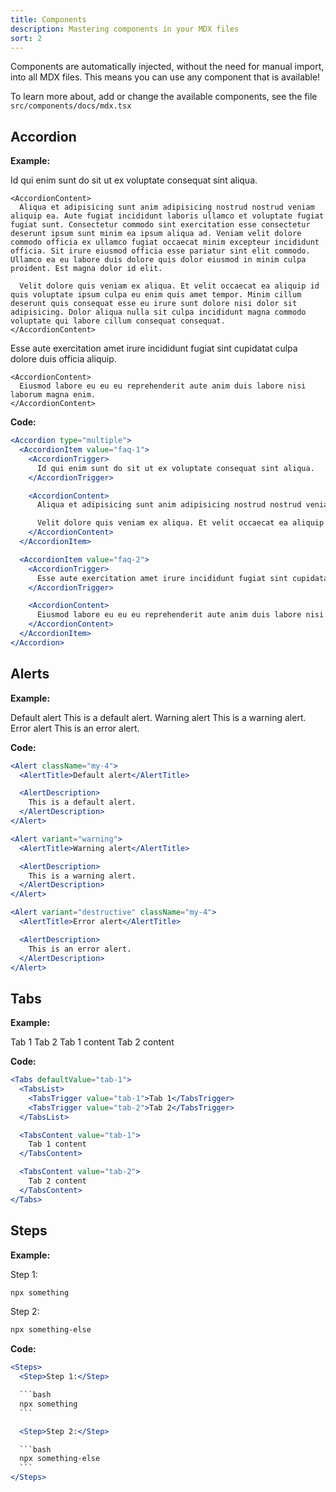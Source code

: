 ```yaml
---
title: Components
description: Mastering components in your MDX files
sort: 2
---
```


Components are automatically injected, without the need for manual import, into all MDX files.
This means you can use any component that is available!

To learn more about, add or change the available components, see the file `src/components/docs/mdx.tsx`

## Accordion

**Example:**

<Accordion type="multiple">
  <AccordionItem value="faq-1">
    <AccordionTrigger>
      Id qui enim sunt do sit ut ex voluptate consequat sint aliqua.
    </AccordionTrigger>

    <AccordionContent>
      Aliqua et adipisicing sunt anim adipisicing nostrud nostrud veniam aliquip ea. Aute fugiat incididunt laboris ullamco et voluptate fugiat fugiat sunt. Consectetur commodo sint exercitation esse consectetur deserunt ipsum sunt minim ea ipsum aliqua ad. Veniam velit dolore commodo officia ex ullamco fugiat occaecat minim excepteur incididunt officia. Sit irure eiusmod officia esse pariatur sint elit commodo. Ullamco ea eu labore duis dolore quis dolor eiusmod in minim culpa proident. Est magna dolor id elit.

      Velit dolore quis veniam ex aliqua. Et velit occaecat ea aliquip id quis voluptate ipsum culpa eu enim quis amet tempor. Minim cillum deserunt quis consequat esse eu irure sunt dolore nisi dolor sit adipisicing. Dolor aliqua nulla sit culpa incididunt magna commodo voluptate qui labore cillum consequat consequat.
    </AccordionContent>
  </AccordionItem>

  <AccordionItem value="faq-2">
    <AccordionTrigger>
      Esse aute exercitation amet irure incididunt fugiat sint cupidatat culpa dolore duis officia aliquip.
    </AccordionTrigger>

    <AccordionContent>
      Eiusmod labore eu eu eu reprehenderit aute anim duis labore nisi laborum magna enim.
    </AccordionContent>
  </AccordionItem>
</Accordion>

**Code:**

```jsx
<Accordion type="multiple">
  <AccordionItem value="faq-1">
    <AccordionTrigger>
      Id qui enim sunt do sit ut ex voluptate consequat sint aliqua.
    </AccordionTrigger>

    <AccordionContent>
      Aliqua et adipisicing sunt anim adipisicing nostrud nostrud veniam aliquip ea. Aute fugiat incididunt laboris ullamco et voluptate fugiat fugiat sunt. Consectetur commodo sint exercitation esse consectetur deserunt ipsum sunt minim ea ipsum aliqua ad. Veniam velit dolore commodo officia ex ullamco fugiat occaecat minim excepteur incididunt officia. Sit irure eiusmod officia esse pariatur sint elit commodo. Ullamco ea eu labore duis dolore quis dolor eiusmod in minim culpa proident. Est magna dolor id elit.

      Velit dolore quis veniam ex aliqua. Et velit occaecat ea aliquip id quis voluptate ipsum culpa eu enim quis amet tempor. Minim cillum deserunt quis consequat esse eu irure sunt dolore nisi dolor sit adipisicing. Dolor aliqua nulla sit culpa incididunt magna commodo voluptate qui labore cillum consequat consequat.
    </AccordionContent>
  </AccordionItem>

  <AccordionItem value="faq-2">
    <AccordionTrigger>
      Esse aute exercitation amet irure incididunt fugiat sint cupidatat culpa dolore duis officia aliquip.
    </AccordionTrigger>

    <AccordionContent>
      Eiusmod labore eu eu eu reprehenderit aute anim duis labore nisi laborum magna enim.
    </AccordionContent>
  </AccordionItem>
</Accordion>
```

## Alerts

**Example:**

<Alert className="my-4">
  <AlertTitle>Default alert</AlertTitle>

  <AlertDescription>
    This is a default alert.
  </AlertDescription>
</Alert>

<Alert variant="warning">
  <AlertTitle>Warning alert</AlertTitle>

  <AlertDescription>
    This is a warning alert.
  </AlertDescription>
</Alert>

<Alert variant="destructive" className="my-4">
  <AlertTitle>Error alert</AlertTitle>

  <AlertDescription>
    This is an error alert.
  </AlertDescription>
</Alert>

**Code:**

```jsx
<Alert className="my-4">
  <AlertTitle>Default alert</AlertTitle>

  <AlertDescription>
    This is a default alert.
  </AlertDescription>
</Alert>

<Alert variant="warning">
  <AlertTitle>Warning alert</AlertTitle>

  <AlertDescription>
    This is a warning alert.
  </AlertDescription>
</Alert>

<Alert variant="destructive" className="my-4">
  <AlertTitle>Error alert</AlertTitle>

  <AlertDescription>
    This is an error alert.
  </AlertDescription>
</Alert>
```

## Tabs

**Example:**

<Tabs defaultValue="tab-1">
  <TabsList>
    <TabsTrigger value="tab-1">Tab 1</TabsTrigger>
    <TabsTrigger value="tab-2">Tab 2</TabsTrigger>
  </TabsList>

  <TabsContent value="tab-1">
    Tab 1 content
  </TabsContent>

  <TabsContent value="tab-2">
    Tab 2 content
  </TabsContent>
</Tabs>

**Code:**

```jsx
<Tabs defaultValue="tab-1">
  <TabsList>
    <TabsTrigger value="tab-1">Tab 1</TabsTrigger>
    <TabsTrigger value="tab-2">Tab 2</TabsTrigger>
  </TabsList>

  <TabsContent value="tab-1">
    Tab 1 content
  </TabsContent>

  <TabsContent value="tab-2">
    Tab 2 content
  </TabsContent>
</Tabs>
```

## Steps

**Example:**

<Steps>
  <Step>Step 1:</Step>

  ```bash
  npx something
  ```

  <Step>Step 2:</Step>

  ```bash
  npx something-else
  ```
</Steps>

**Code:**

````jsx
<Steps>
  <Step>Step 1:</Step>

  ```bash
  npx something
  ```

  <Step>Step 2:</Step>

  ```bash
  npx something-else
  ```
</Steps>
````
